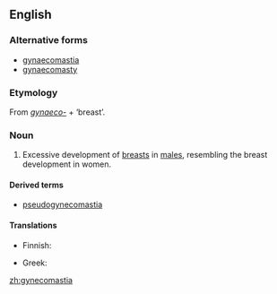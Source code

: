 {{wikipedia}}
==English==

===Alternative forms===
* [[gynaecomastia]]
* [[gynaecomasty]]

===Etymology===
From ''[[gynaeco-]]'' + {{etyl|grc}} {{term|lang=grc|μαστός}} ‘breast’.

===Noun===
{{en-noun|s|-}}

# {{medicine}} Excessive development of [[breast]]s in [[male]]s, resembling the breast development in women.

====Derived terms====
* [[pseudogynecomastia]]

====Translations====
{{trans-top|development of breasts in males}}
* Finnish: {{t-|fi|naisnisäisyys}}
{{trans-mid}}
* Greek: {{t|el|γυναικομαστία|tr=ginaikomastía}}
{{trans-bottom}}

[[zh:gynecomastia]]